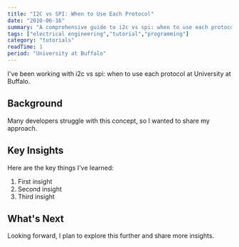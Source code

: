 ```yaml
---
title: "I2C vs SPI: When to Use Each Protocol"
date: "2010-06-16"
summary: "A comprehensive guide to i2c vs spi: when to use each protocol. Learn the fundamentals and best practices."
tags: ["electrical engineering","tutorial","programming"]
category: "tutorials"
readTime: 1
period: "University at Buffalo"
---
```


I've been working with i2c vs spi: when to use each protocol at University at Buffalo.

## Background

Many developers struggle with this concept, so I wanted to share my approach.

## Key Insights

Here are the key things I've learned:

1. First insight
2. Second insight
3. Third insight

## What's Next

Looking forward, I plan to explore this further and share more insights.

